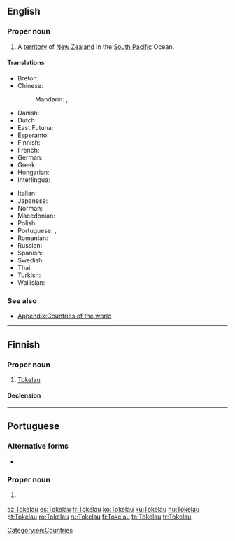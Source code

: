 ==English==
{{wikipedia}}

===Proper noun===
{{en-proper noun}}

# A [[territory]] of [[New Zealand]] in the [[South Pacific]] Ocean.

====Translations====
{{trans-top|a territory of New Zealand in the Pacific}}
* Breton: {{t|br|Tokelau}}
* Chinese:
*: Mandarin: {{t|cmn|托克勞|sc=Hani}}, {{t|cmn|托克劳|tr=Tuōkèláo|sc=Hani}}
* Danish: {{t|da|Tokelau}}
* Dutch: {{t|nl|Tokelau-eilanden}}
* East Futuna: {{t|fud|Tokelau}}
* Esperanto: {{t|eo|Tokelao}}
* Finnish: {{t+|fi|Tokelau}}
* French: {{t|fr|Tokélaou}}
* German: {{t|de|Tokelau}}
* Greek: {{t|el|Τοκελάου}}
* Hungarian: {{t|hu|Tokelau-szigetek}}
* Interlingua: {{t|ia|Tokelau}}
{{trans-mid}}
* Italian: {{t|it|Tokelau}}
* Japanese: {{t|ja|トケラウ諸島|tr=トケラウしょとう, tokerau shotō}}
* Norman: {{t|nrf|Tokelau}}
* Macedonian: {{t|mk|Токелау|n|tr=Tokeláu}}
* Polish: {{t|pl|Tokelau}}
* Portuguese: {{t+|pt|Tokelau|m-f}}, {{t+|pt|Toquelau|m-f}}
* Romanian: {{t|ro|Tokelau}}
* Russian: {{t|ru|Токелау}}
* Spanish: {{t+|es|Tokelau}}
* Swedish: {{t|sv|Tokelau}}
* Thai: {{t|th|โตเกเลา|tr=dtohgaylao}}
* Turkish: {{t+|tr|Tokelau}}
* Wallisian: {{t|wls|Tokelau}}
{{trans-bottom}}

===See also===
* [[Appendix:Countries of the world]]

[[Category:en:Countries]]

----

==Finnish==

===Proper noun===
{{fi-proper noun}}

# [[#English|Tokelau]]

====Declension====
{{fi-decl-rosé|Tokelau|a|n=sg}}

----

==Portuguese==

===Alternative forms===
* {{l/pt|Toquelau}}

===Proper noun===
{{pt-proper noun|m-f}}

# {{l/en|Tokelau}} {{gloss|a territory of New Zealand in the Pacific}}

[[az:Tokelau]]
[[es:Tokelau]]
[[fr:Tokelau]]
[[ko:Tokelau]]
[[ku:Tokelau]]
[[hu:Tokelau]]
[[pt:Tokelau]]
[[ro:Tokelau]]
[[ru:Tokelau]]
[[fi:Tokelau]]
[[ta:Tokelau]]
[[tr:Tokelau]]